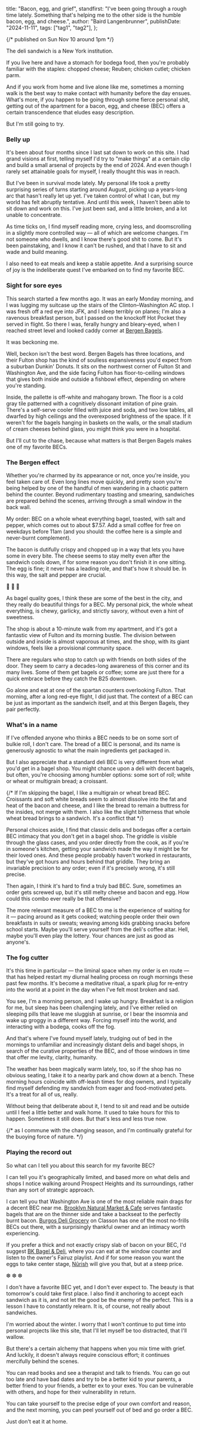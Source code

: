   title: "Bacon, egg, and grief",
  standfirst:
    "I've been going through a rough time lately. Something that's helping me to the other side is the humble bacon, egg, and cheese.",
  author: "Baird Langenbrunner",
  publishDate: "2024-11-11",
  tags: ["tag1", "tag2"],
};

{/* published on Sun Nov 10 around 1pm */}


<PostHeading metadata={postDetails} />

The deli sandwich is a New York institution.

If you live here and have a stomach for bodega food, then you're probably familiar with the staples: chopped cheese; Reuben; chicken cutlet; chicken parm.

And if you work from home and live alone like me, sometimes a morning walk is the best way to make contact with humanity before the day ensues. What's more, if you happen to be going through some fierce personal shit, getting out of the apartment for a bacon, egg, and cheese (BEC) offers a certain transcendence that eludes easy description.

But I'm still going to try.

### Belly up

It's been about four months since I last sat down to work on this site. I had grand visions at first, telling myself I'd try to "make things" at a certain clip and build a small arsenal of projects by the end of 2024. And even though I rarely set attainable goals for myself, I really thought this was in reach.

But I've been in survival mode lately. My personal life took a pretty surprising series of turns starting around August, picking up a years-long arc that hasn't really let up yet. I've taken control of what I can, but my world has felt abruptly tentative. And until this week, I haven't been able to sit down and work on this. I've just been sad, and a little broken, and a lot unable to concentrate.

As time ticks on, I find myself reading more, crying less, and doomscrolling in a slightly more controlled way — all of which are welcome changes. I'm not someone who dwells, and I know there's good shit to come. But it's been painstaking, and I know it can't be rushed, and that I have to sit and wade and build meaning.

I also need to eat meals and keep a stable appetite. And a surprising source of joy is the indeliberate quest I've embarked on to find my favorite BEC.

### Sight for sore eyes

This search started a few months ago. It was an early Monday morning, and I was lugging my suitcase up the stairs of the Clinton–Washington AC stop. I was fresh off a red eye into JFK, and I sleep terribly on planes; I'm also a ravenous breakfast person, but I passed on the knockoff Hot Pocket they served in flight. So there I was, ferally hungry and bleary-eyed, when I reached street level and looked caddy corner at [Bergen Bagels](https://g.co/kgs/GLXAevW).

It was beckoning me.

Well, beckon isn't the best word. Bergen Bagels has three locations, and their Fulton shop has the kind of soulless expansiveness you'd expect from a suburban Dunkin' Donuts. It sits on the northwest corner of Fulton St and Washington Ave, and the side facing Fulton has floor-to-ceiling windows that gives both inside and outside a fishbowl effect, depending on where you're standing.

Inside, the pallette is off-white and mahogany brown. The floor is a cold gray tile patterned with a cognitively dissonant imitation of pine grain. There's a self-serve cooler filled with juice and soda, and two low tables, all dwarfed by high ceilings and the overexposed brightness of the space. If it weren't for the bagels hanging in baskets on the walls, or the small stadium of cream cheeses behind glass, you might think you were in a hospital.

But I'll cut to the chase, because what matters is that Bergen Bagels makes one of my favorite BECs.

### The Bergen effect

Whether you're charmed by its appearance or not, once you're inside, you feel taken care of. Even long lines move quickly, and pretty soon you're being helped by one of the handful of men wandering in a chaotic pattern behind the counter. Beyond rudimentary toasting and smearing, sandwiches are prepared behind the scenes, arriving through a small window in the back wall.

My order: BEC on a whole wheat everything bagel, toasted, with salt and pepper, which comes out to about $7.57. Add a small coffee for free on weekdays before 11am (and you should: the coffee here is a simple and never-burnt complement).

The bacon is dutifully crispy and chopped up in a way that lets you have some in every bite. The cheese seems to stay melty even after the sandwich cools down, if for some reason you don't finish it in one sitting. The egg is fine; it never has a leading role, and that's how it should be. In this way, the salt and pepper are crucial.

<span className="flex justify-center text-[1.5em]">🥓 🍳 🧀</span>

As bagel quality goes, I think these are some of the best in the city, and they really do beautiful things for a BEC. My personal pick, the whole wheat everything, is chewy, garlicky, and strictly savory, without even a hint of sweetness.

The shop is about a 10-minute walk from my apartment, and it's got a fantastic view of Fulton and its morning bustle. The division between outside and inside is almost vaporous at times, and the shop, with its giant windows, feels like a provisional community space.

There are regulars who stop to catch up with friends on both sides of the door. They seem to carry a decades-long awareness of this corner and its many lives. Some of them get bagels or coffee; some are just there for a quick embrace before they catch the B25 downtown.

Go alone and eat at one of the spartan counters overlooking Fulton. That morning, after a long red-eye flight, I did just that. The context of a BEC can be just as important as the sandwich itself, and at this Bergen Bagels, they pair perfectly.

### What's in a name

If I've offended anyone who thinks a BEC needs to be on some sort of bulkie roll, I don't care. The bread of a BEC is personal, and its name is generously agnostic to what the main ingredients get packaged in.

But I also appreciate that a standard deli BEC is very different from what you'd get in a bagel shop. You might chance upon a deli with decent bagels, but often, you're choosing among humbler options: some sort of roll; white or wheat or multigrain bread; a croissant.

{/* If I'm skipping the bagel, I like a multigrain or wheat bread BEC. Croissants and soft white breads seem to almost dissolve into the fat and heat of the bacon and cheese, and I like the bread to remain a buttress for the insides, not merge with them. I also like the slight bitterness that whole wheat bread brings to a sandwich. It's a conflict that  */}

Personal choices aside, I find that classic delis and bodegas offer a certain BEC intimacy that you don't get in a bagel shop. The griddle is visible through the glass cases, and you order directly from the cook, as if you're in someone's kitchen, getting your sandwich made the way it might be for their loved ones. And these people probably haven't worked in restaurants, but they've got hours and hours behind that griddle. They bring an invariable precision to any order; even if it's precisely wrong, it's still precise.

Then again, I think it's hard to find a truly bad BEC. Sure, sometimes an order gets screwed up, but it's still melty cheese and bacon and egg. How could this combo ever really be that offensive?

The more relevant measure of a BEC to me is the experience of waiting for it — pacing around as it gets cooked; watching people order their own breakfasts in suits or sweats; weaving among kids grabbing snacks before school starts. Maybe you'll serve yourself from the deli's coffee altar. Hell, maybe you'll even play the lottery. Your chances are just as good as anyone's.

### The fog cutter

It's this time in particular — the liminal space when my order is en route — that has helped restart my diurnal healing process on rough mornings these past few months. It's become a meditative ritual, a spark plug for re-entry into the world at a point in the day when I've felt most broken and sad.

You see, I'm a morning person, and I wake up hungry. Breakfast is a religion for me, but sleep has been challenging lately, and I've either relied on sleeping pills that leave me sluggish at sunrise, or I bear the insomnia and wake up groggy in a different way. Forcing myself into the world, and interacting with a bodega, cooks off the fog.

And that's where I've found myself lately, trudging out of bed in the mornings to unfamiliar and increasingly distant delis and bagel shops, in search of the curative properties of the BEC, and of those windows in time that offer me levity, clarity, humanity.

The weather has been magically warm lately, too, so if the shop has no obvious seating, I take it to a nearby park and chow down at a bench. These morning hours coincide with off-leash times for dog owners, and I typically find myself defending my sandwich from eager and food-motivated pets. It's a treat for all of us, really.

Without being that deliberate about it, I tend to sit and read and be outside until I feel a little better and walk home. It used to take hours for this to happen. Sometimes it still does. But that's less and less true now.

{/* as I commune with the changing season, and I'm continually grateful for the buoying force of nature. */}

### Playing the record out

So what can I tell you about this search for my favorite BEC?

I can tell you it's geographically limited, and based more on what delis and shops I notice walking around Prospect Heights and its surroundings, rather than any sort of strategic approach.

I can tell you that Washington Ave is one of the most reliable main drags for a decent BEC near me. [Brooklyn Natural Market & Cafe](https://g.co/kgs/NBDisYr) serves fantastic bagels that are on the thinner side and take a backseat to the perfectly burnt bacon. [Burgos Deli Grocery](https://g.co/kgs/aTSVsBa) on Classon has one of the most no-frills BECs out there, with a surprisingly thankful owner and an intimacy worth experiencing.

If you prefer a thick and not exactly crispy slab of bacon on your BEC, I'd suggest [BK Bagel & Deli](https://g.co/kgs/6j1YQcq), where you can eat at the window counter and listen to the owner's Fairuz playlist. And if for some reason you want the eggs to take center stage, [Nûrish](https://g.co/kgs/aE653WT) will give you that, but at a steep price.

<span className="flex justify-center text-[1.5em]">❆ ❆ ❆</span>

I don't have a favorite BEC yet, and I don't ever expect to. The beauty is that tomorrow's could take first place. I also find it anchoring to accept each sandwich as it is, and not let the good be the enemy of the perfect. This is a lesson I have to constantly relearn. It is, of course, not really about sandwiches.

I'm worried about the winter. I worry that I won't continue to put time into personal projects like this site, that I'll let myself be too distracted, that I'll wallow.

But there's a certain alchemy that happens when you mix time with grief. And luckily, it doesn't always require conscious effort; it continues mercifully behind the scenes.

You can read books and see a therapist and talk to friends. You can go out too late and have bad dates and try to be a better kid to your parents, a better friend to your friends, a better ex to your exes. You can be vulnerable with others, and hope for their vulnerability in return.

You can take yourself to the precise edge of your own comfort and reason, and the next morning, you can peel yourself out of bed and go order a BEC.

Just don't eat it at home.

<br/>
<br/>
<br/>